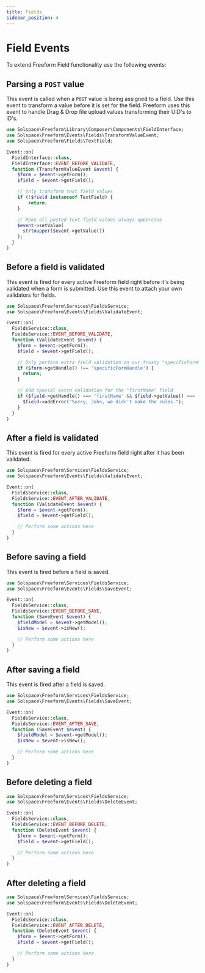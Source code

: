 ```yaml
---
title: Fields
sidebar_position: 4
---
```



# Field Events

To extend Freeform Field functionality use the following events:

## Parsing a `POST` value

This event is called when a `POST` value is being assigned to a field. Use this event to transform a value before it is set for the field. Freeform uses this event to handle Drag & Drop file upload values transforming their UID's to ID's.

```php showLineNumbers
use Solspace\Freeform\Library\Composer\Components\FieldInterface;
use Solspace\Freeform\Events\Fields\TransformValueEvent;
use Solspace\Freeform\Fields\TextField;

Event::on(
  FieldInterface::class,
  FieldInterface::EVENT_BEFORE_VALIDATE,
  function (TransformValueEvent $event) {
    $form = $event->getForm();
    $field = $event->getField();

    // Only transform text field values
    if (!$field instanceof TextField) {
        return;
    }

    // Make all posted text field values always uppercase
    $event->setValue(
      strtoupper($event->getValue())
    );
  }
)
```

## Before a field is validated

This event is fired for every active Freeform field right before it's being validated when a form is submitted. Use this event to attach your own validators for fields.

```php showLineNumbers
use Solspace\Freeform\Services\FieldsService;
use Solspace\Freeform\Events\Fields\ValidateEvent;

Event::on(
  FieldsService::class,
  FieldsService::EVENT_BEFORE_VALIDATE,
  function (ValidateEvent $event) {
    $form = $event->getForm();
    $field = $event->getField();

    // Only perform extra field validation on our trusty "specificFormHandle" form
    if ($form->getHandle() !== 'specificFormHandle') {
      return;
    }

    // Add special extra validation for the "firstName" field
    if ($field->getHandle() === 'firstName' && $field->getValue() === 'John') {
      $field->addError("Sorry, John, we didn't make the rules.");
    }
  }
)
```

## After a field is validated

This event is fired for every active Freeform field right after it has been validated.

```php showLineNumbers
use Solspace\Freeform\Services\FieldsService;
use Solspace\Freeform\Events\Fields\ValidateEvent;

Event::on(
  FieldsService::class,
  FieldsService::EVENT_AFTER_VALIDATE,
  function (ValidateEvent $event) {
    $form = $event->getForm();
    $field = $event->getField();

    // Perform some actions here
  }
)
```

## Before saving a field

This event is fired before a field is saved.

```php showLineNumbers
use Solspace\Freeform\Services\FieldsService;
use Solspace\Freeform\Events\Fields\SaveEvent;

Event::on(
  FieldsService::class,
  FieldsService::EVENT_BEFORE_SAVE,
  function (SaveEvent $event) {
    $fieldModel = $event->getModel();
    $isNew = $event->isNew();

    // Perform some actions here
  }
)
```

## After saving a field

This event is fired after a field is saved.

```php showLineNumbers
use Solspace\Freeform\Services\FieldsService;
use Solspace\Freeform\Events\Fields\SaveEvent;

Event::on(
  FieldsService::class,
  FieldsService::EVENT_AFTER_SAVE,
  function (SaveEvent $event) {
    $fieldModel = $event->getModel();
    $isNew = $event->isNew();

    // Perform some actions here
  }
)
```

## Before deleting a field

```php showLineNumbers
use Solspace\Freeform\Services\FieldsService;
use Solspace\Freeform\Events\Fields\DeleteEvent;

Event::on(
  FieldsService::class,
  FieldsService::EVENT_BEFORE_DELETE,
  function (DeleteEvent $event) {
    $form = $event->getForm();
    $field = $event->getField();

    // Perform some actions here
  }
)
```

## After deleting a field

```php showLineNumbers
use Solspace\Freeform\Services\FieldsService;
use Solspace\Freeform\Events\Fields\DeleteEvent;

Event::on(
  FieldsService::class,
  FieldsService::EVENT_AFTER_DELETE,
  function (DeleteEvent $event) {
    $form = $event->getForm();
    $field = $event->getField();

    // Perform some actions here
  }
)
```

